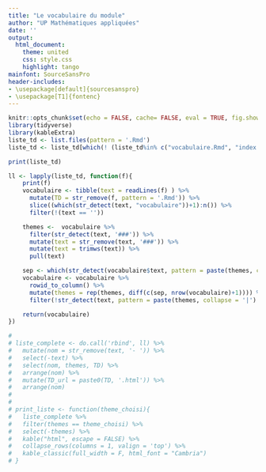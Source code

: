 ```yaml
---
title: "Le vocabulaire du module"
author: "UP Mathématiques appliquées"
date: ''
output:
  html_document:
    theme: united
    css: style.css
    highlight: tango
mainfont: SourceSansPro
header-includes:
- \usepackage[default]{sourcesanspro}
- \usepackage[T1]{fontenc}
---
```



```r
knitr::opts_chunk$set(echo = FALSE, cache= FALSE, eval = TRUE, fig.show='hide', message = FALSE, warning = FALSE, results = 'markup' )
library(tidyverse)
library(kableExtra)
liste_td <- list.files(pattern = '.Rmd')
liste_td <- liste_td[which(! (liste_td%in% c("vocabulaire.Rmd", "index.Rmd")))]

print(liste_td)

ll <- lapply(liste_td, function(f){
    print(f)
    vocabulaire <- tibble(text = readLines(f) ) %>%
      mutate(TD = str_remove(f, pattern = '.Rmd')) %>%
      slice((which(str_detect(text, "vocabulaire"))+1):n()) %>%
      filter(!(text == ''))

    themes <-  vocabulaire %>%
      filter(str_detect(text, '###')) %>%
      mutate(text = str_remove(text, '###')) %>%
      mutate(text = trimws(text)) %>%
      pull(text)

    sep <- which(str_detect(vocabulaire$text, pattern = paste(themes, collapse = '|')))
    vocabulaire <- vocabulaire %>%
      rowid_to_column() %>%
      mutate(themes = rep(themes, diff(c(sep, nrow(vocabulaire)+1)))) %>%
      filter(!str_detect(text, pattern = paste(themes, collapse = '|') ) )

    return(vocabulaire)
})

# 
# liste_complete <- do.call('rbind', ll) %>%
#   mutate(nom = str_remove(text, '- ')) %>%
#   select(-text) %>%
#   select(nom, themes, TD) %>%
#   arrange(nom) %>%
#   mutate(TD_url = paste0(TD, '.html')) %>%
#   arrange(nom)
# 
# 
# print_liste <- function(theme_choisi){
#   liste_complete %>%
#   filter(themes == theme_choisi) %>%
#   select(-themes) %>%
#   kable("html", escape = FALSE) %>%
#   collapse_rows(columns = 1, valign = 'top') %>%
#   kable_classic(full_width = F, html_font = "Cambria")
# }
```

# {.tabset .tabset-fade .tabset-pills}


<!-- ## Le vocabulaire du module -->

<!-- ```{r echo = FALSE, eval = TRUE, results='markup'} -->
<!-- liste_complete <- liste_complete %>% -->
<!--   mutate(TD = cell_spec(TD, "html", link = TD_url)) %>%  -->
<!--   select(-TD_url) -->



<!-- ``` -->


<!-- ### Commandes R -->

<!-- ```{r commandes_R, echo = FALSE, eval = TRUE, results='markup'} -->

<!-- print_liste('Commandes R') -->
<!-- ``` -->




<!-- ### Environnement R -->

<!-- ```{r env_R, echo = FALSE, eval = TRUE, results='markup'} -->
<!-- print_liste('Environnement R') -->
<!-- ``` -->


<!-- ### Statistique -->

<!-- ```{r stat, echo = FALSE, eval = TRUE, results='markup'} -->
<!-- print_liste('Statistique')  -->
<!-- ``` -->


